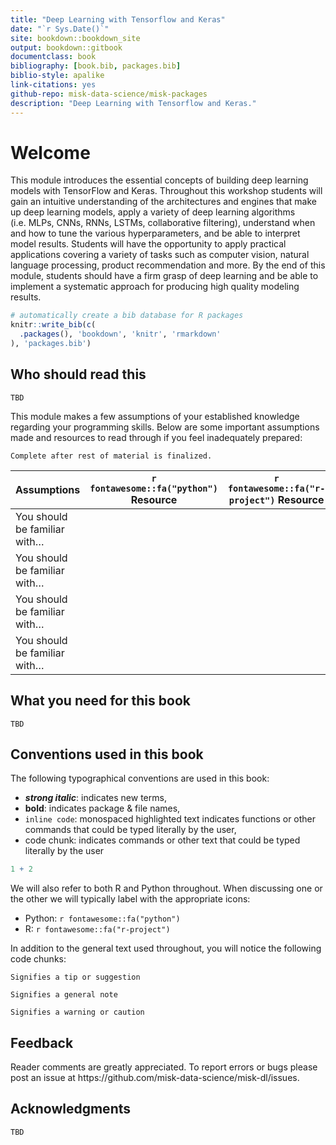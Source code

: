 ```yaml
--- 
title: "Deep Learning with Tensorflow and Keras"
date: "`r Sys.Date()`"
site: bookdown::bookdown_site
output: bookdown::gitbook
documentclass: book
bibliography: [book.bib, packages.bib]
biblio-style: apalike
link-citations: yes
github-repo: misk-data-science/misk-packages
description: "Deep Learning with Tensorflow and Keras."
---
```


# Welcome {-}

This module introduces the essential concepts of building deep learning models with TensorFlow and Keras. Throughout this workshop students will gain an intuitive understanding of the architectures and engines that make up deep learning models, apply a variety of deep learning algorithms (i.e. MLPs, CNNs, RNNs, LSTMs, collaborative filtering), understand when and how to tune the various hyperparameters, and be able to interpret model results. Students will have the opportunity to apply practical applications covering a variety of tasks such as computer vision, natural language processing, product recommendation and more. By the end of this module, students should have a firm grasp of deep learning and be able to implement a systematic approach for producing high quality modeling results.

```r
# automatically create a bib database for R packages
knitr::write_bib(c(
  .packages(), 'bookdown', 'knitr', 'rmarkdown'
), 'packages.bib')
```

## Who should read this {-}

```block
TBD
```

This module makes a few assumptions of your established knowledge regarding your programming skills. Below are some important assumptions made and resources to read through if you feel inadequately prepared:

```block
Complete after rest of material is finalized.
```

| Assumptions                       | `r fontawesome::fa("python")` Resource | `r fontawesome::fa("r-project")` Resource   
| --------------------------------- | ------------- | ------------- |
| You should be familiar with...    |               |               | 
| You should be familiar with...    |               |               |
| You should be familiar with...    |               |               |
| You should be familiar with...    |               |               |

## What you need for this book {-}

```block
TBD
```

## Conventions used in this book {-}

The following typographical conventions are used in this book:

* ___strong italic___: indicates new terms,
* __bold__: indicates package & file names,
* `inline code`: monospaced highlighted text indicates functions or other commands that could be typed literally by the user,
* code chunk: indicates commands or other text that could be typed literally by the user

```r
1 + 2
```

We will also refer to both R and Python throughout. When discussing one or the other we will typically label with the appropriate icons:

- Python: `r fontawesome::fa("python")`
- R: `r fontawesome::fa("r-project")`

In addition to the general text used throughout, you will notice the following code chunks:

```block
Signifies a tip or suggestion
```

```block
Signifies a general note
```

```block
Signifies a warning or caution
```

## Feedback {-}

Reader comments are greatly appreciated. To report errors or bugs please post an issue at https://github.com/misk-data-science/misk-dl/issues.

## Acknowledgments {-} 

```block
TBD
```
